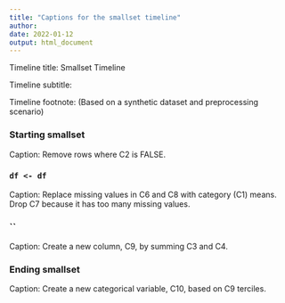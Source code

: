 ```yaml
---
title: "Captions for the smallset timeline"
author: 
date: 2022-01-12
output: html_document
---
```


Timeline title: Smallset Timeline

Timeline subtitle: 

Timeline footnote: (Based on a synthetic dataset and preprocessing scenario)

### Starting smallset

Caption: Remove rows where C2 is FALSE.

### `df <- df`

Caption: Replace missing values in C6 and C8 with category (C1) means. Drop C7 because it has too many missing values.

### ``

Caption: Create a new column, C9, by summing C3 and C4.

### Ending smallset

Caption: Create a new categorical variable, C10, based on C9 terciles.
